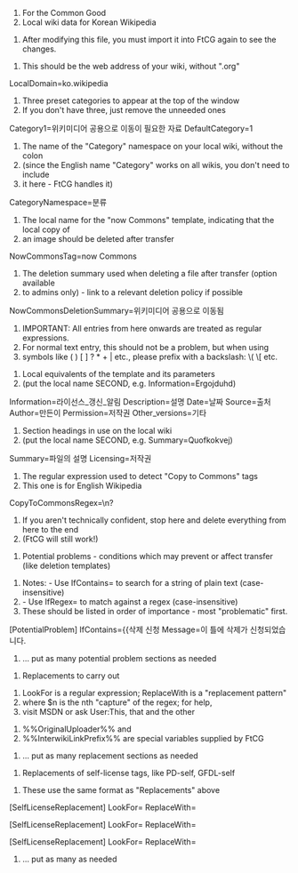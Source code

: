 ﻿# For the Common Good
# Local wiki data for Korean Wikipedia

# After modifying this file, you must import it into FtCG again to see the changes.


# This should be the web address of your wiki, without ".org"
LocalDomain=ko.wikipedia

# Three preset categories to appear at the top of the window
# If you don't have three, just remove the unneeded ones
Category1=위키미디어 공용으로 이동이 필요한 자료
DefaultCategory=1

# The name of the "Category" namespace on your local wiki, without the colon
# (since the English name "Category" works on all wikis, you don't need to include
# it here - FtCG handles it)
CategoryNamespace=분류

# The local name for the "now Commons" template, indicating that the local copy of
# an image should be deleted after transfer
NowCommonsTag=now Commons

# The deletion summary used when deleting a file after transfer (option available
# to admins only) - link to a relevant deletion policy if possible
NowCommonsDeletionSummary=위키미디어 공용으로 이동됨


# IMPORTANT: All entries from here onwards are treated as regular expressions.
# For normal text entry, this should not be a problem, but when using
# symbols like ( ) [ ] ? * + | etc., please prefix with a backslash: \( \[ etc.

# Local equivalents of the {{information}} template and its parameters
# (put the local name SECOND, e.g. Information=Ergojduhd)
Information=라이선스_갱신_알림
Description=설명
Date=날짜
Source=출처
Author=만든이
Permission=저작권
Other_versions=기타

# Section headings in use on the local wiki
# (put the local name SECOND, e.g. Summary=Quofkokvej)
Summary=파일의 설명
Licensing=저작권

# The regular expression used to detect "Copy to Commons" tags
# This one is for English Wikipedia
CopyToCommonsRegex={{위키미디어 공용으로 이동 필요 편집하기}}\n?


# If you aren't technically confident, stop here and delete everything from here to the end
# (FtCG will still work!)



# Potential problems - conditions which may prevent or affect transfer (like deletion templates)

# Notes: - Use IfContains= to search for a string of plain text (case-insensitive)
#        - Use IfRegex= to match against a regex (case-insensitive)
# These should be listed in order of importance - most "problematic" first.

[PotentialProblem]
IfContains={{삭제 신청
Message=이 틀에 삭제가 신청되었습니다.

# ... put as many potential problem sections as needed


# Replacements to carry out

# LookFor is a regular expression; ReplaceWith is a "replacement pattern"
# where $n is the nth "capture" of the regex; for help,
# visit MSDN or ask User:This, that and the other

# %%OriginalUploader%% and
# %%InterwikiLinkPrefix%% are special variables supplied by FtCG


# ... put as many replacement sections as needed


# Replacements of self-license tags, like PD-self, GFDL-self

# These use the same format as "Replacements" above

[SelfLicenseReplacement]
LookFor={{PD-self([^\}]*)}}
ReplaceWith={{PD-user|%%OriginalUploader%%|en}}

[SelfLicenseReplacement]
LookFor={{GFDL-self([^\}]*)}}
ReplaceWith={{GFDL-user|%%OriginalUploader%%|en$1}}

[SelfLicenseReplacement]
LookFor={{self([^\}]*)}}
ReplaceWith={{self$1|author=[[%%InterwikiLinkPrefix%%:%%OriginalUploader%%|]]}}

# ... put as many as needed
